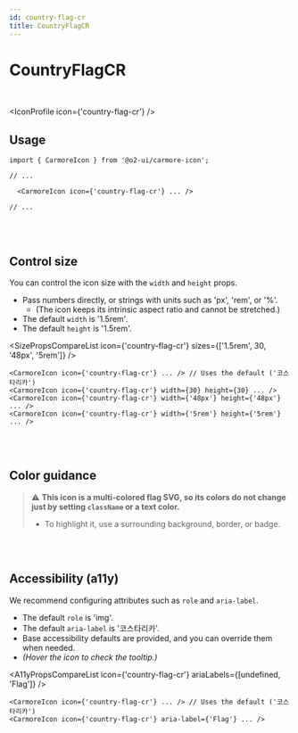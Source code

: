 ```yaml
---
id: country-flag-cr
title: CountryFlagCR
---
```




# CountryFlagCR

<br />

<IconProfile icon={'country-flag-cr'} />

## Usage

```tsx
import { CarmoreIcon } from '@o2-ui/carmore-icon';

// ...

  <CarmoreIcon icon={'country-flag-cr'} ... />

// ...
```

<br />
<br />

## Control size

You can control the icon size with the `width` and `height` props.

- Pass numbers directly, or strings with units such as 'px', 'rem', or '%'.
  - (The icon keeps its intrinsic aspect ratio and cannot be stretched.)
- The default `width` is '1.5rem'.
- The default `height` is '1.5rem'.

<SizePropsCompareList icon={'country-flag-cr'} sizes={['1.5rem', 30, '48px', '5rem']} />

```tsx
<CarmoreIcon icon={'country-flag-cr'} ... /> // Uses the default ('코스타리카')
<CarmoreIcon icon={'country-flag-cr'} width={30} height={30} ... />
<CarmoreIcon icon={'country-flag-cr'} width={'48px'} height={'48px'} ... />
<CarmoreIcon icon={'country-flag-cr'} width={'5rem'} height={'5rem'} ... />
```

<br />
<br />

## Color guidance

> ⚠️ <b>This icon is a multi-colored flag SVG, so its colors do not change just by setting `className` or a text color.</b>
>
> - To highlight it, use a surrounding background, border, or badge.

<br />
<br />

## Accessibility (a11y)

We recommend configuring attributes such as `role` and `aria-label`.

- The default `role` is 'img'.
- The default `aria-label` is '코스타리카'.
- Base accessibility defaults are provided, and you can override them when needed.
- _(Hover the icon to check the tooltip.)_

<A11yPropsCompareList icon={'country-flag-cr'} ariaLabels={[undefined, 'Flag']} />

```tsx
<CarmoreIcon icon={'country-flag-cr'} ... /> // Uses the default ('코스타리카')
<CarmoreIcon icon={'country-flag-cr'} aria-label={'Flag'} ... />
```
